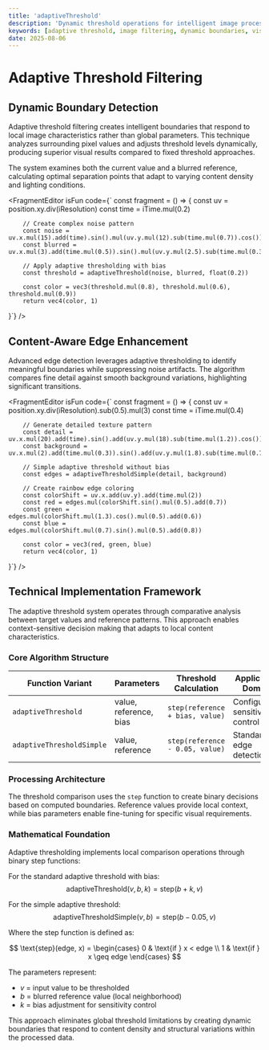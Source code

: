 ```yaml
---
title: 'adaptiveThreshold'
description: 'Dynamic threshold operations for intelligent image processing and visual effect creation'
keywords: [adaptive threshold, image filtering, dynamic boundaries, visual processing, threshold detection]
date: 2025-08-06
---
```



# Adaptive Threshold Filtering

## Dynamic Boundary Detection

Adaptive threshold filtering creates intelligent boundaries that respond to local image characteristics rather than global parameters. This technique analyzes surrounding pixel values and adjusts threshold levels dynamically, producing superior visual results compared to fixed threshold approaches.

The system examines both the current value and a blurred reference, calculating optimal separation points that adapt to varying content density and lighting conditions.

<FragmentEditor
        isFun
        code={`
const fragment = () => {
        const uv = position.xy.div(iResolution)
        const time = iTime.mul(0.2)

        // Create complex noise pattern
        const noise = uv.x.mul(15).add(time).sin().mul(uv.y.mul(12).sub(time.mul(0.7)).cos())
        const blurred = uv.x.mul(3).add(time.mul(0.5)).sin().mul(uv.y.mul(2.5).sub(time.mul(0.3)).cos())

        // Apply adaptive thresholding with bias
        const threshold = adaptiveThreshold(noise, blurred, float(0.2))

        const color = vec3(threshold.mul(0.8), threshold.mul(0.6), threshold.mul(0.9))
        return vec4(color, 1)

}`}
/>

## Content-Aware Edge Enhancement

Advanced edge detection leverages adaptive thresholding to identify meaningful boundaries while suppressing noise artifacts. The algorithm compares fine detail against smooth background variations, highlighting significant transitions.

<FragmentEditor
        isFun
        code={`
const fragment = () => {
        const uv = position.xy.div(iResolution).sub(0.5).mul(3)
        const time = iTime.mul(0.4)

        // Generate detailed texture pattern
        const detail = uv.x.mul(20).add(time).sin().add(uv.y.mul(18).sub(time.mul(1.2)).cos())
        const background = uv.x.mul(2).add(time.mul(0.3)).sin().add(uv.y.mul(1.8).sub(time.mul(0.7)).cos())

        // Simple adaptive threshold without bias
        const edges = adaptiveThresholdSimple(detail, background)

        // Create rainbow edge coloring
        const colorShift = uv.x.add(uv.y).add(time.mul(2))
        const red = edges.mul(colorShift.sin().mul(0.5).add(0.7))
        const green = edges.mul(colorShift.mul(1.3).cos().mul(0.5).add(0.6))
        const blue = edges.mul(colorShift.mul(0.7).sin().mul(0.5).add(0.8))

        const color = vec3(red, green, blue)
        return vec4(color, 1)

}`}
/>

## Technical Implementation Framework

The adaptive threshold system operates through comparative analysis between target values and reference patterns. This approach enables context-sensitive decision making that adapts to local content characteristics.

### Core Algorithm Structure

| Function Variant          | Parameters             | Threshold Calculation           | Application Domain               |
| ------------------------- | ---------------------- | ------------------------------- | -------------------------------- |
| `adaptiveThreshold`       | value, reference, bias | `step(reference + bias, value)` | Configurable sensitivity control |
| `adaptiveThresholdSimple` | value, reference       | `step(reference - 0.05, value)` | Standard edge detection          |

### Processing Architecture

The threshold comparison uses the `step` function to create binary decisions based on computed boundaries. Reference values provide local context, while bias parameters enable fine-tuning for specific visual requirements.

### Mathematical Foundation

Adaptive thresholding implements local comparison operations through binary step functions:

For the standard adaptive threshold with bias:
$$\text{adaptiveThreshold}(v, b, k) = \text{step}(b + k, v)$$

For the simple adaptive threshold:
$$\text{adaptiveThresholdSimple}(v, b) = \text{step}(b - 0.05, v)$$

Where the step function is defined as:

$$
\text{step}(edge, x) = \begin{cases}
0 & \text{if } x < edge \\
1 & \text{if } x \geq edge
\end{cases}
$$

The parameters represent:

- $v$ = input value to be thresholded
- $b$ = blurred reference value (local neighborhood)
- $k$ = bias adjustment for sensitivity control

This approach eliminates global threshold limitations by creating dynamic boundaries that respond to content density and structural variations within the processed data.

